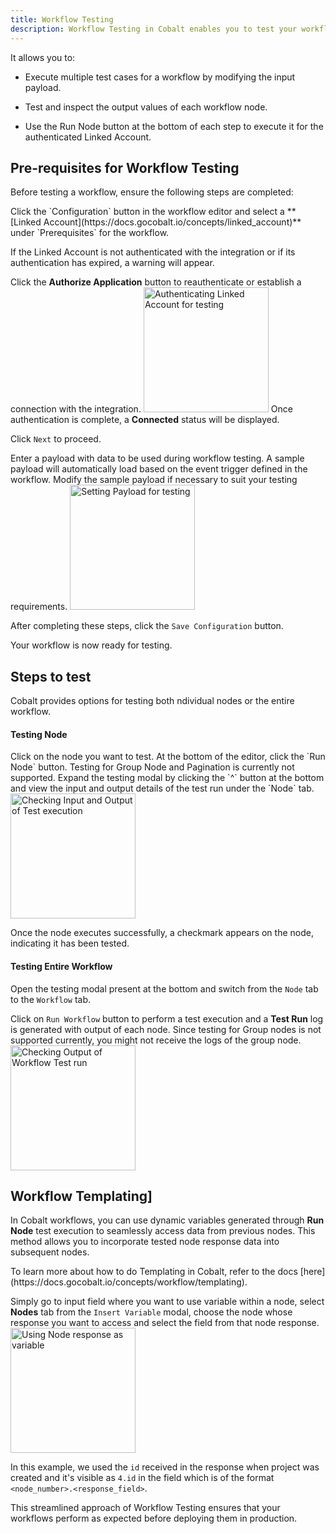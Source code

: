 ```yaml
---
title: Workflow Testing
description: Workflow Testing in Cobalt enables you to test your workflow's functionality by running it with sample payloads as you build it.
---
```


It allows you to:

- Execute multiple test cases for a workflow by modifying the input payload.

- Test and inspect the output values of each workflow node.

- Use the Run Node button at the bottom of each step to execute it for the authenticated Linked Account.


## Pre-requisites for Workflow Testing

Before testing a workflow, ensure the following steps are completed:


<Accordion title="Configure a Linked Account" defaultOpen="true">
Click the `Configuration` button in the workflow editor and select a **[Linked Account](https://docs.gocobalt.io/concepts/linked_account)** under `Prerequisites` for the workflow.

If the Linked Account is not authenticated with the integration or if its authentication has expired, a warning will appear.

Click the **Authorize Application** button to reauthenticate or establish a connection with the integration.
<img height="200" src="/images/Guides/Workflow/testing_linked_account.png" alt="Authenticating Linked Account for testing"/>
Once authentication is complete, a **Connected**  status will be displayed.
</Accordion>

<Check>Click `Next` to proceed.</Check>


<Accordion title="Provide a Sample Payload" defaultOpen="true">
Enter a payload with data to be used during workflow testing.
A sample payload will automatically load based on the event trigger defined in the workflow.
Modify the sample payload if necessary to suit your testing requirements.
<img height="200" src="/images/Guides/Workflow/testing_payload.png" alt="Setting Payload for testing"/>
</Accordion>


After completing these steps, click the `Save Configuration` button. 

<Check>Your workflow is now ready for testing.</Check>

## Steps to test

Cobalt provides options for testing both ndividual nodes or the entire workflow.

#### Testing Node
<Steps>
  <Step title="Select Node">
    Click on the node you want to test.
  </Step>
  <Step title="Run Node">
    At the bottom of the editor, click the `Run Node` button.
<Warning>Testing for Group Node and Pagination is currently not supported.</Warning>
  </Step>
  <Step title="Check Input and Output">
    Expand the testing modal by clicking the `^` button at the bottom and view the input and output details of the test run under the `Node` tab.
    <img height="200" src="/images/Guides/Workflow/node_output.png" alt="Checking Input and Output of Test execution"/>
  </Step>
</Steps>

<Check>Once the node executes successfully, a checkmark appears on the node, indicating it has been tested.</Check>


#### Testing Entire Workflow


Open the testing modal present at the bottom and switch from the `Node` tab to the `Workflow` tab.

Click on `Run Workflow` button to perform a test execution and a **Test Run** log is generated with output of each node.
<Warning>Since testing for Group nodes is not supported currently, you might not receive the logs of the group node.</Warning>
<img height="200" src="/images/Guides/Workflow/workflow_output.png" alt="Checking Output of Workflow Test run"/>


## Workflow Templating]

In Cobalt workflows, you can use dynamic variables generated through **Run Node** test execution to seamlessly access data from previous nodes. This method allows you to incorporate tested node response data into subsequent nodes.

<Tip>
To learn more about how to do Templating in Cobalt, refer to the docs [here](https://docs.gocobalt.io/concepts/workflow/templating).
</Tip>

Simply go to input field where you want to use variable within a node, select **Nodes** tab from the `Insert Variable` modal, choose the node whose response you want to access and select the field from that node response.
  <img height="200" src="/images/Guides/Workflow/response_example.png" alt="Using Node response as variable"/>

  In this example, we used the `id` received in the response when project was created and it's visible as `4.id` in the field which is of the format `<node_number>.<response_field>`.


This streamlined approach of Workflow Testing ensures that your workflows perform as expected before deploying them in production.